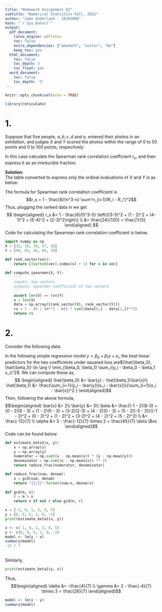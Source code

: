 ```yaml
---
title: "Homework Assignment 02"
subtitle: "Numerical Statistics Fall, 2022"
author: "Jake Underland - 1A193008"
date: "`r Sys.Date()`"
output:
  pdf_document: 
    latex_engine: pdflatex
    toc: false
    extra_dependencies: ["amsmath", "xcolor", "bm"]
    keep_tex: yes
  html_document:
    toc: false
    toc_depth: 3
    toc_float: yes
  word_document:
    toc: false
    toc_depth: '3'
---
```



```r
knitr::opts_chunk$set(echo = TRUE)
```

```r
library(reticulate)
```


# 1.  
Suppose that five people, $a, b, c, d$ and $e$, entered their photos in an exhibition, and judges $X$ and $Y$ scored the photos within the range of $0$ to $50$ points and $0$ to $100$ points, respectively:  
\begin{center}
\begin{tabular}{|c|c|c|c|c|c|}
\hline
 & a & b & c & d & e\\
\hline
X & 32 & 18 & 39 & 47 & 26\\
\hline
Y & 90 & 65 & 45 & 80 & 70 \\
\hline
\end{tabular}
\end{center}
In this case calculate the Spearman rank correlation coefficient $r_s$, and then express it as an irreducible fraction.  
  

**Solution**:  
The table converted to express only the ordinal evaluations of $X$ and $Y$ is as below: 
\begin{center}
\begin{tabular}{|c|c|c|c|c|c|}
\hline
 & a & b & c & d & e\\
\hline
X & 3 & 1 & 4 & 5 & 2\\
\hline
Y & 5 & 2 & 1 & 4 & 3 \\
\hline
\end{tabular}
\end{center}

The formula for Spearman rank correlation coefficient is 
$$r_s = 1 - \frac{6}{n^3-n} \sum^n_{i=1}(R_i - R_i')^2$$
Thus, plugging the ranked data in we get 
$$
\begin{aligned}
r_s &= 1 - \frac{6}{5^3-5} \left\{(3-5)^2 + (1 - 2)^2 + (4-1)^2 + (5-4)^2 + (2-3)^2\right\} \\
&= \frac{24}{120} = \frac{1}{5}
\end{aligned}
$$
Code for calculating the Spearman rank correlation coefficient is below. 
```python
import numpy as np
X = [32, 18, 39, 47, 26]
Y = [90, 65, 45, 80, 70]

def rank_vector(vec): 
    return [(sorted(vec).index(x) + 1) for x in vec]
    
def compute_spearman(X, Y):
    '''
    inputs: two vectors
    outputs: spearman coefficient of two vectors
    '''
    assert len(X) == len(Y)
    n = len(X)
    data = np.array([rank_vector(X), rank_vector(Y)])
    rs = 1 - (6 / (n**3 - n)) * sum((data[0,] - data[1,])**2)
    return rs
```


# 2.  

Consider the following data:
\begin{center}
\begin{tabular}{|c|c|c|c|c|c|c|}
\hline
x & -1 & 0 & 1 & 3 & 4 & 5\\
\hline
y & 8 & 6 & 5 & 2 & 0 & -3\\
\hline
\end{tabular}
\end{center}

\begin{enumerate}
\item[(2-1)] Find the linear regression line, $y = \alpha + \beta x$, of $y$ on $x$ based on the data, and then express $\alpha$ and $\beta$ as irreducible fractions.
\end{enumerate}
\textbf{Solution.}  

In the following simple regression model $y = \beta_0 + \beta_1 x + e_i$, the best linear predictors for the two coefficients under squared loss are$(\hat{\beta_0}, \hat{\beta_1}) \in \arg \! \min_{\beta_0, \beta_1} \sum_i(y_i - \beta_0 - \beta_1 x_i)^2$. We can compute these as, 
$$ \begin{aligned}
\hat{\beta_0} &= \bar{y} - \hat{\beta_1}\bar{x}\\
\hat{\beta_1} &= \frac{\sum_{i=1}(y_i - \bar{y})(x_i - \bar{x})}{\sum_{i=1}(x_i  - \bar{x})^2 }
\end{aligned}$$
Then, following the above formula, 
$$\begin{aligned}
\bar{x} &= 2\\
\bar{y} &= 3\\
\beta &= \frac{(-1 - 2)(8-3) + (0 - 2)(6 - 3) + (1 - 2)(5 - 3) + (3-2)(2-3) + (4 - 2)(0 - 3) + (5 - 2)(-3 - 3)}{(-1 - 2)^2 + (0 - 2)^2 + (1 - 2)^2 + (3-2)^2 + (4 - 2)^2 + (5 - 2)^2} \\
&= \frac{-12}{7} \\
\alpha &= 3 - \frac{-12}{7} \times 2 = \frac{45}{7} \dots \Box
\end{aligned}$$
Code can be found below: 
```python
def estimate_beta1(x, y):
    x = np.array(x)
    y = np.array(y)
    numerator = np.sum((x - np.mean(x)) * (y - np.mean(y)))
    denominator = np.sum((x - np.mean(x)) ** 2)
    return reduce_frac(numerator, denominator)

def reduce_frac(num, denom):
    x = gcd(num, denom)
    return "{}/{}".format(num/x, denom/x)
    
def gcd(m, n):
    r = m % n
    return n if not r else gcd(n, r)
```
```python
x = [-1, 0, 1, 3, 4, 5]
y = [8, 6, 5, 2, 0, -3]
print(estimate_beta1(x, y))
```



```r
x <- c(-1, 0, 1, 3, 4, 5)
y <- c(8, 6, 5, 2, 0, -3)
model <- lm(y ~ x)
summary(model)
-12 / 7
```

\begin{enumerate}
\item[(2-2)] Find the linear regression line, $x = \gamma + \delta y$ of $x$ on $y$ based on the data, and then express $\gamma$ and $\delta$ as irreducible fractions.
\end{enumerate}
\textbf{Solution.}  
Similarly, 
```python
print(estimate_beta1(y, x))
```
Thus, 
$$\begin{aligned}
\delta &= -\frac{4}{7} \\
\gamma &= 2 - \frac{-4}{7} \times 3 = \frac{26}{7}
\end{aligned}$$

```r
model <- lm(x ~ y)
summary(model)
```



